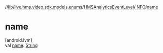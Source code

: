//[lib](../../../../index)/[live.hms.video.sdk.models.enums](../../index)/[HMSAnalyticsEventLevel](../index)/[INFO](index)/[name](name)

# name

[androidJvm]\
val [name](name): [String](https://kotlinlang.org/api/latest/jvm/stdlib/kotlin/-string/index.html)
